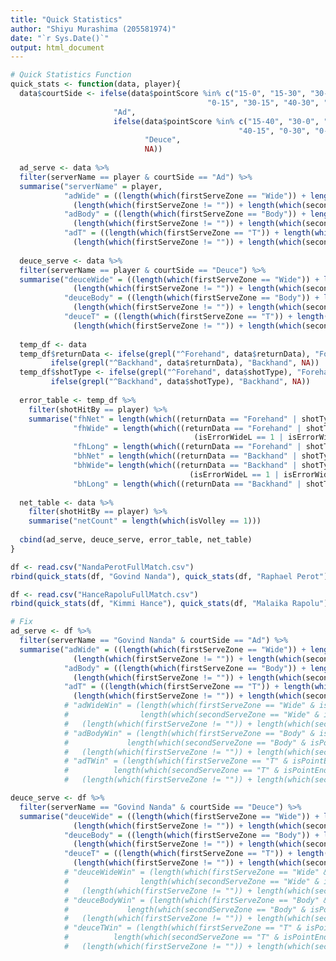 ```yaml
---
title: "Quick Statistics"
author: "Shiyu Murashima (205581974)"
date: "`r Sys.Date()`"
output: html_document
---
```


```r
# Quick Statistics Function
quick_stats <- function(data, player){
  data$courtSide <- ifelse(data$pointScore %in% c("15-0", "15-30", "30-40", "40-0", "40-40 (Ad)",
                                            "0-15", "30-15", "40-30", "0-40"),
                       "Ad", 
                       ifelse(data$pointScore %in% c("15-40", "30-0", "30-30", "15-15", "40-40 (Deuce)",
                                                   "40-15", "0-30", "0-0"),
                              "Deuce",
                              NA))
  
  ad_serve <- data %>% 
  filter(serverName == player & courtSide == "Ad") %>% 
  summarise("serverName" = player,
            "adWide" = ((length(which(firstServeZone == "Wide")) + length(which(secondServeZone == "Wide"))) /
              (length(which(firstServeZone != "")) + length(which(secondServeZone != ""))))*100,
            "adBody" = ((length(which(firstServeZone == "Body")) + length(which(secondServeZone == "Body"))) /
              (length(which(firstServeZone != "")) + length(which(secondServeZone != ""))))*100,
            "adT" = ((length(which(firstServeZone == "T")) + length(which(secondServeZone == "T"))) /
              (length(which(firstServeZone != "")) + length(which(secondServeZone != ""))))*100)
  
  deuce_serve <- data %>% 
  filter(serverName == player & courtSide == "Deuce") %>% 
  summarise("deuceWide" = ((length(which(firstServeZone == "Wide")) + length(which(secondServeZone == "Wide"))) /
              (length(which(firstServeZone != "")) + length(which(secondServeZone != ""))))*100,
            "deuceBody" = ((length(which(firstServeZone == "Body")) + length(which(secondServeZone == "Body"))) /
              (length(which(firstServeZone != "")) + length(which(secondServeZone != ""))))*100,
            "deuceT" = ((length(which(firstServeZone == "T")) + length(which(secondServeZone == "T"))) /
              (length(which(firstServeZone != "")) + length(which(secondServeZone != ""))))*100)
  
  temp_df <- data
  temp_df$returnData <- ifelse(grepl("^Forehand", data$returnData), "Forehand", 
         ifelse(grepl("^Backhand", data$returnData), "Backhand", NA))
  temp_df$shotType <- ifelse(grepl("^Forehand", data$shotType), "Forehand", 
         ifelse(grepl("^Backhand", data$shotType), "Backhand", NA))
 
  error_table <- temp_df %>% 
    filter(shotHitBy == player) %>% 
    summarise("fhNet" = length(which((returnData == "Forehand" | shotType == "Forehand") & isErrorNet == 1)),
              "fhWide" = length(which((returnData == "Forehand" | shotType == "Forehand" & 
                                         (isErrorWideL == 1 | isErrorWideR == 1)))),
              "fhLong" = length(which((returnData == "Forehand" | shotType == "Forehand") & isErrorLong == 1)),
              "bhNet" = length(which((returnData == "Backhand" | shotType == "Backhand") & isErrorNet == 1)),
              "bhWide"= length(which((returnData == "Backhand" | shotType == "Backhand" & 
                                        (isErrorWideL == 1 | isErrorWideR == 1)))),
              "bhLong" = length(which((returnData == "Backhand" | shotType == "Backhand") & isErrorLong == 1)))
  
  net_table <- data %>% 
    filter(shotHitBy == player) %>% 
    summarise("netCount" = length(which(isVolley == 1)))
  
  cbind(ad_serve, deuce_serve, error_table, net_table)
}
```

```r
df <- read.csv("NandaPerotFullMatch.csv")
rbind(quick_stats(df, "Govind Nanda"), quick_stats(df, "Raphael Perot"))
```

```r
df <- read.csv("HanceRapoluFullMatch.csv")
rbind(quick_stats(df, "Kimmi Hance"), quick_stats(df, "Malaika Rapolu"))
```

```r
# Fix
ad_serve <- df %>% 
  filter(serverName == "Govind Nanda" & courtSide == "Ad") %>% 
  summarise("adWide" = ((length(which(firstServeZone == "Wide")) + length(which(secondServeZone == "Wide"))) /
              (length(which(firstServeZone != "")) + length(which(secondServeZone != ""))))*100,
            "adBody" = ((length(which(firstServeZone == "Body")) + length(which(secondServeZone == "Body"))) /
              (length(which(firstServeZone != "")) + length(which(secondServeZone != ""))))*100,
            "adT" = ((length(which(firstServeZone == "T")) + length(which(secondServeZone == "T"))) /
              (length(which(firstServeZone != "")) + length(which(secondServeZone != ""))))*100)
            # "adWideWin" = (length(which(firstServeZone == "Wide" & isPointEnd == 1)) +
            #                length(which(secondServeZone == "Wide" & isPointEnd == 1))) /
            #   (length(which(firstServeZone != "")) + length(which(secondServeZone != ""))),
            # "adBodyWin" = (length(which(firstServeZone == "Body" & isPointEnd == 1)) + 
            #             length(which(secondServeZone == "Body" & isPointEnd ==1))) /
            #   (length(which(firstServeZone != "")) + length(which(secondServeZone != ""))),
            # "adTWin" = (length(which(firstServeZone == "T" & isPointEnd == 1)) + 
            #          length(which(secondServeZone == "T" & isPointEnd == 1))) /
            #   (length(which(firstServeZone != "")) + length(which(secondServeZone != ""))))

deuce_serve <- df %>% 
  filter(serverName == "Govind Nanda" & courtSide == "Deuce") %>% 
  summarise("deuceWide" = ((length(which(firstServeZone == "Wide")) + length(which(secondServeZone == "Wide"))) /
              (length(which(firstServeZone != "")) + length(which(secondServeZone != ""))))*100,
            "deuceBody" = ((length(which(firstServeZone == "Body")) + length(which(secondServeZone == "Body"))) /
              (length(which(firstServeZone != "")) + length(which(secondServeZone != ""))))*100,
            "deuceT" = ((length(which(firstServeZone == "T")) + length(which(secondServeZone == "T"))) /
              (length(which(firstServeZone != "")) + length(which(secondServeZone != ""))))*100)
            # "deuceWideWin" = (length(which(firstServeZone == "Wide" & isPointEnd == 1)) +
            #                length(which(secondServeZone == "Wide" & isPointEnd == 1))) /
            #   (length(which(firstServeZone != "")) + length(which(secondServeZone != ""))),
            # "deuceBodyWin" = (length(which(firstServeZone == "Body" & isPointEnd == 1)) + 
            #             length(which(secondServeZone == "Body" & isPointEnd ==1))) /
            #   (length(which(firstServeZone != "")) + length(which(secondServeZone != ""))),
            # "deuceTWin" = (length(which(firstServeZone == "T" & isPointEnd == 1)) + 
            #          length(which(secondServeZone == "T" & isPointEnd == 1))) /
            #   (length(which(firstServeZone != "")) + length(which(secondServeZone != ""))))
```

